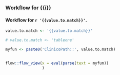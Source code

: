 ### Workflow for {{i}}

#### Workflow for `r '{{value.to.match}}'`.

```r
value.to.match <- '{{value.to.match}}'

# value.to.match <- 'tableone'

myfun <- paste0('ClinicoPath::', value.to.match)


flow::flow_view(x = eval(parse(text = myfun))
                )

```

